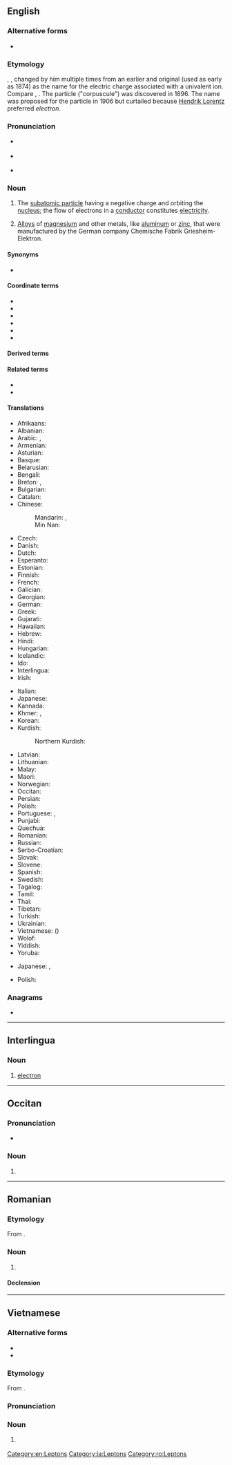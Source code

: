 {{also|Electron|electrón|électron|eléctron}}
==English==
{{wikipedia}}

===Alternative forms===
* {{l|en|electrion}} {{qualifier|dated}}

===Etymology===
{{blend|en|electric|ion}}, {{coin|en|nobycat=1|nocap=1|w=George Johnstone Stoney|George Stoney|nat=Irish|occ=scientist|in=1891}}, changed by him multiple times from an earlier ''{{m|en|electrolion}}'' and original {{m|en|electrine}} (used as early as 1874) as the name for the electric charge associated with a univalent ion. Compare {{m|en|electro-}}, {{m|en|-on}}.
The particle ("corpuscule") was discovered in 1896. The name {{m|en|electrion}} was proposed for the particle in 1906 but curtailed because [[:w:Hendrik Lorentz|Hendrik Lorentz]] preferred ''electron''.

===Pronunciation===
* {{a|RP}} {{IPA|en|/ɪˈlɛk.tɹɒn/}}
* {{a|GenAm}} {{IPA|en|/ɪˈlɛk.tɹɑn/}}
* {{audio|en|en-us-electron.ogg|Audio (US)}}

===Noun===
{{en-noun}}

# {{lb|en|particle}} The [[subatomic particle]] having a negative charge and orbiting the [[nucleus]]; the flow of electrons in a [[conductor]] constitutes [[electricity]].
# {{lb|en|chemistry|obsolete}} [[alloy|Alloys]] of [[magnesium]] and other metals, like [[aluminum]] or [[zinc]], that were manufactured by the German company Chemische Fabrik Griesheim-Elektron.

====Synonyms====
* {{sense|particle}} {{l|en|negatron}} {{qualifier|obsolete}}

====Coordinate terms====
* {{l|en|holon}}
* {{l|en|neutron}}
* {{l|en|orbiton}}
* {{l|en|proton}}
* {{l|en|positron}}
* {{l|en|spinon}}

====Derived terms====
{{der3|en
|antielectron
|coelectron
|cryo-electron microscopy
|cryo-transmission electron microscopy
|dielectron
|electrino
|electron affinity
|electron capture
|electron capture detector 
|electron carrier
|electron cloud
|electron configuration
|electron cryomicroscopy
|electron density
|electron donor
|electron gun
|electron hole
|electron micrograph
|electron microscopy 
|electron neutrino
|electron number
|electron pair
|electron shell
|electron spin resonance
|electron transfer reaction
|electron tube 
|electron volt
|electron wave function
|electronation
|electronlike
|free electron
|immunogold electron microscopy
|interelectron
|monochromated scanning transmission electron microscope
|multielectron
|photoelectron
|quasielectron
|scanning electron microscope
|scanning transmission electron microscope
|selectron
|surface-conduction electron-emitter display
|three-center two-electron bond
|transmission electron diffraction
|transmission electron microscope
|transmission electron microscopy
|unpaired electron
|valence electron}}

====Related terms====
* {{l|en|electronic}}
* {{l|en|electronics}}

====Translations====
{{trans-top|the negatively charged subatomic particles that orbit atoms}}
* Afrikaans: {{t+|af|elektron}}
* Albanian: {{t|sq|elektroni}}
* Arabic: {{t|ar|إِلَكْتْرُون|m}}, {{t|ar|كُهَيْرِب}} {{qualifier|rare}}
* Armenian: {{t+|hy|էլեկտրոն}}
* Asturian: {{t|ast|electrón|m}}
* Basque: {{t+|eu|elektroi}}
* Belarusian: {{t|be|электро́н|m}}
* Bengali: {{t+|bn|ইলেকট্রন|sc=Beng}}
* Breton: {{t+|br|elektron|f-p}} {{q|collective}}, {{t+|br|elektronenn|f-s}}
* Bulgarian: {{t+|bg|електрон|m}}
* Catalan: {{t+|ca|electró|m}}
* Chinese:
*: Mandarin: {{t+|cmn|電子|sc=Hani}}, {{t+|cmn|电子|tr=diànzǐ|sc=Hani}}
*: Min Nan: {{t+|nan|電子|tr=tiān-chú|sc=Hani}}
* Czech: {{t+|cs|elektron|m}}
* Danish: {{t+|da|elektron|c}}
* Dutch: {{t+|nl|elektron|n}}
* Esperanto: {{t+|eo|elektrono}}
* Estonian: {{t+|et|elektron}}
* Finnish: {{t+|fi|elektroni}}
* French: {{t+|fr|électron|m}}
* Galician: {{t+|gl|electrón}}
* Georgian: {{t|ka|ელექტრონი}}
* German: {{t+|de|Elektron|n}}
* Greek: {{t+|el|ηλεκτρόνιο|n}}
* Gujarati: {{t+|gu|વીજાણુ|sc=Gujr}}
* Hawaiian: {{t|haw|huna ʻine}}
* Hebrew: {{t+|he|אלקטרון}}
* Hindi: {{t|hi|विद्युदणु|sc=Deva}}
* Hungarian: {{t+|hu|elektron}}
* Icelandic: {{t+|is|rafeind|f}}
* Ido: {{t+|io|elektrono}}
* Interlingua: {{t|ia|electron}}
* Irish: {{t|ga|leictreon|m}}
{{trans-mid}}
* Italian: {{t+|it|elettrone|m}}
* Japanese: {{t+|ja|電子|tr=でんし, denshi}}
* Kannada: {{t|kn|ಋಣವಿದ್ಯುತ್ಕಣ|sc=Knda}}
* Khmer: {{t|km|អសន្យាណូ}}, {{t+|km|អេឡិចត្រុង}}
* Korean: {{t+|ko|전자(電子)}}
* Kurdish:
*: Northern Kurdish: {{t|kmr|kareva}}
* Latvian: {{t|lv|elektrons|m}}
* Lithuanian: {{t|lt|elektronas}}
* Malay: {{t+|ms|elektron}}
* Maori: {{t|mi|irahiko}}
* Norwegian: {{t+|no|elektron}}
* Occitan: {{t+|oc|electron|m}}
* Persian: {{t+|fa|الکترون|tr=elektron|sc=fa-Arab}}
* Polish: {{t+|pl|elektron|m}}
* Portuguese: {{t+|pt|eletrão|m}} {{q|Portugal}}, {{qualifier|Brazil}} {{t+|pt|elétron|m}}
* Punjabi: {{t|pa|ਬਿਜਲਾਣੂ}}
* Quechua: {{t|qu|iliktrun}}
* Romanian: {{t+|ro|electron|m}}
* Russian: {{t+|ru|электро́н|m}}
* Serbo-Croatian: {{t+|sh|elektron|m}}
* Slovak: {{t+|sk|elektrón}}
* Slovene: {{t+|sl|elektron}}
* Spanish: {{t+|es|electrón|m}}
* Swedish: {{t+|sv|elektron|c}}
* Tagalog: {{t|tl|dagisik}}
* Tamil: {{t+|ta|எதிர்மின்னி|sc=Taml}}
* Thai: {{t+|th|อิเล็กตรอน}}
* Tibetan: {{t|bo|གློག་རྡུལ}}
* Turkish: {{t+|tr|elektron}}
* Ukrainian: {{t|uk|електро́н|m}}
* Vietnamese: {{t+|vi|điện tử}} ({{t|vi|電子}})
* Wolof: {{t|wo|mbëjfepp}}
* Yiddish: {{t|yi|עלעקטראָן|m}}
* Yoruba: {{t|yo|atanná}}
{{trans-bottom}}

{{trans-top|an alloy}}
* Japanese: {{t|ja|エレクトロン|tr=erekutoron|sc=Jpan}}, {{t|ja|マグネシウム合金|tr=maguneshiumu gōkin|sc=Jpan}}
{{trans-mid}}
* Polish: {{t+|pl|elektron|m}}
{{trans-bottom}}

===Anagrams===
* {{anagrams|en|a=ceelnort|El Centro}}

[[Category:en:Leptons]]

----

==Interlingua==

===Noun===
{{ia-noun|es}}

# [[#English|electron]]

[[Category:ia:Leptons]]

----

==Occitan==

===Pronunciation===
* {{audio|oc|LL-Q14185 (oci)-Davidgrosclaude-electron.wav|Audio (Béarn)}}

===Noun===
{{oc-noun|m}}

# {{l|en|electron}}

{{topics|oc|Leptons}}

----

==Romanian==

===Etymology===
From {{bor|ro|fr|électron}}.

===Noun===
{{ro-noun|m|electroni}}

# {{l|en|electron}}

====Declension====
{{ro-noun-m}}

[[Category:ro:Leptons]]

----

==Vietnamese==

===Alternative forms===
* {{l|vi|e léc trông}}
* {{l|vi|ê léc trông}}

===Etymology===
From {{bor|vi|fr|électron}}.

===Pronunciation===
{{vi-ipa|e léc trông|ê léc trông}}

===Noun===
{{vi-noun}}

# {{lb|vi|physics}} {{l|en|electron}}
#: {{syn|vi|điện tử}}

{{top|vi|Leptons}}